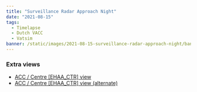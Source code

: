 ```yaml
---
title: "Surveillance Radar Approach Night"
date: "2021-08-15"
tags:
  - Timelapse
  - Dutch VACC
  - Vatsim
banner: /static/images/2021-08-15-surveillance-radar-approach-night/banner.jpg
---
```


<Youtube src="https://www.youtube-nocookie.com/embed/8W_Xeb3sxLA" />

### Extra views

- [ACC / Centre [EHAA_CTR] view](https://youtu.be/i-K76rgOCVk)
- [ACC / Centre [EHAA_CTR] view (alternate)](https://youtu.be/D05Etu6Bq20)
